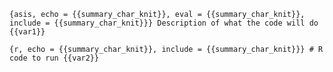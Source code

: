 ```{asis, echo = {{summary_char_knit}}, eval = {{summary_char_knit}}, include = {{summary_char_knit}}}
Description of what the code will do {{var1}}
```

```{r, echo = {{summary_char_knit}}, include = {{summary_char_knit}}}
# R code to run {{var2}}
```
